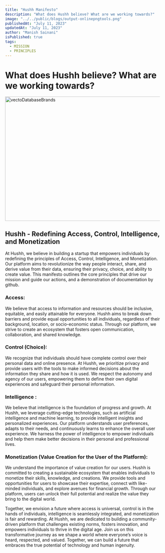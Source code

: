 ```yaml
---
title: "Hushh Manifesto"
description: "What does Hushh believe? What are we working towards?"
image: "../../public/blogs/output-onlinepngtools.png"
publishedAt: "July 11, 2023"
updatedAt: "July 11, 2023"
author: "Manish Sainani"
isPublished: true
tags:
  - MISSION
  - PRINCIPLES
---
```


# What does Hushh believe? What are we working towards?

<Image
  src="/blogs/hushhManifesto.png"
  width="718"
  height="404"
  alt="vectoDatabaseBrands"
  sizes="100vw"
/>

## Hushh - Redefining Access, Control, Intelligence, and Monetization

At Hushh, we believe in building a startup that empowers individuals by redefining the principles of Access, Control, Intelligence, and Monetization. Our platform aims to revolutionize the way people interact, share, and derive value from their data, ensuring their privacy, choice, and ability to create value. This manifesto outlines the core principles that drive our mission and guide our actions, and a demonstration of documentation by github.

### Access:
We believe that access to information and resources should be inclusive, equitable, and easily attainable for everyone. Hushh aims to break down barriers and provide equal opportunities to all individuals, regardless of their background, location, or socio-economic status. Through our platform, we strive to create an ecosystem that fosters open communication, collaboration, and shared knowledge.

### Control (Choice):
We recognize that individuals should have complete control over their personal data and online presence. At Hushh, we prioritize privacy and provide users with the tools to make informed decisions about the information they share and how it is used. We respect the autonomy and agency of our users, empowering them to define their own digital experiences and safeguard their personal information.

### Intelligence :
We believe that intelligence is the foundation of progress and growth. At Hushh, we leverage cutting-edge technologies, such as artificial intelligence and machine learning, to provide intelligent insights and personalized experiences. Our platform understands user preferences, adapts to their needs, and continuously learns to enhance the overall user experience. We harness the power of intelligence to empower individuals and help them make better decisions in their personal and professional lives.

### Monetization (Value Creation for the User of the Platform):
We understand the importance of value creation for our users. Hushh is committed to creating a sustainable ecosystem that enables individuals to monetize their skills, knowledge, and creations. We provide tools and opportunities for users to showcase their expertise, connect with like-minded individuals, and explore avenues for financial growth. Through our platform, users can unlock their full potential and realize the value they bring to the digital world.

Together, we envision a future where access is universal, control is in the hands of individuals, intelligence is seamlessly integrated, and monetization is fair and rewarding. At Hushh, we are dedicated to building a community-driven platform that challenges existing norms, fosters innovation, and empowers individuals to thrive in the digital age. Join us on this transformative journey as we shape a world where everyone’s voice is heard, respected, and valued. Together, we can build a future that embraces the true potential of technology and human ingenuity.
